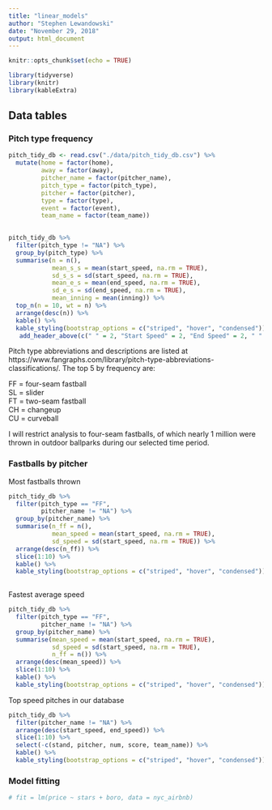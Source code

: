 ```yaml
---
title: "linear_models"
author: "Stephen Lewandowski"
date: "November 29, 2018"
output: html_document
---
```


```r
knitr::opts_chunk$set(echo = TRUE)

library(tidyverse)
library(knitr)
library(kableExtra)
```

## Data tables

### Pitch type frequency
```r

pitch_tidy_db <- read.csv("./data/pitch_tidy_db.csv") %>%    
  mutate(home = factor(home),
         away = factor(away),
         pitcher_name = factor(pitcher_name),
         pitch_type = factor(pitch_type),
         pitcher = factor(pitcher),
         type = factor(type),
         event = factor(event),
         team_name = factor(team_name))

  
pitch_tidy_db %>%
  filter(pitch_type != "NA") %>% 
  group_by(pitch_type) %>% 
  summarise(n = n(),
            mean_s_s = mean(start_speed, na.rm = TRUE),
            sd_s_s = sd(start_speed, na.rm = TRUE),
            mean_e_s = mean(end_speed, na.rm = TRUE),
            sd_e_s = sd(end_speed, na.rm = TRUE),
            mean_inning = mean(inning)) %>%
  top_n(n = 10, wt = n) %>% 
  arrange(desc(n)) %>% 
  kable() %>% 
  kable_styling(bootstrap_options = c("striped", "hover", "condensed")) %>% 
   add_header_above(c(" " = 2, "Start Speed" = 2, "End Speed" = 2, " " = 1))
```
Pitch type abbreviations and descriptions are listed at https://www.fangraphs.com/library/pitch-type-abbreviations-classifications/. The top 5 by frequency are:

FF = four-seam fastball  
SL = slider   
FT = two-seam fastball  
CH = changeup  
CU = curveball  
  
I will restrict analysis to four-seam fastballs, of which nearly 1 million were thrown in outdoor ballparks during our selected time period.

### Fastballs by pitcher

Most fastballs thrown

```r

pitch_tidy_db %>% 
  filter(pitch_type == "FF",
         pitcher_name != "NA") %>% 
  group_by(pitcher_name) %>% 
  summarise(n_ff = n(),
            mean_speed = mean(start_speed, na.rm = TRUE),
            sd_speed = sd(start_speed, na.rm = TRUE)) %>% 
  arrange(desc(n_ff)) %>% 
  slice(1:10) %>% 
  kable() %>% 
  kable_styling(bootstrap_options = c("striped", "hover", "condensed")) 
  
```



Fastest average speed
```r

pitch_tidy_db %>% 
  filter(pitch_type == "FF",
         pitcher_name != "NA") %>% 
  group_by(pitcher_name) %>% 
  summarise(mean_speed = mean(start_speed, na.rm = TRUE),
            sd_speed = sd(start_speed, na.rm = TRUE),
            n_ff = n()) %>% 
  arrange(desc(mean_speed)) %>% 
  slice(1:10) %>% 
  kable() %>% 
  kable_styling(bootstrap_options = c("striped", "hover", "condensed")) 

```

Top speed pitches in our database

```r
pitch_tidy_db %>% 
  filter(pitcher_name != "NA") %>% 
  arrange(desc(start_speed, end_speed)) %>% 
  slice(1:10) %>%
  select(-c(stand, pitcher, num, score, team_name)) %>% 
  kable() %>% 
  kable_styling(bootstrap_options = c("striped", "hover", "condensed")) 
```



### Model fitting

```r
# fit = lm(price ~ stars + boro, data = nyc_airbnb)
```

